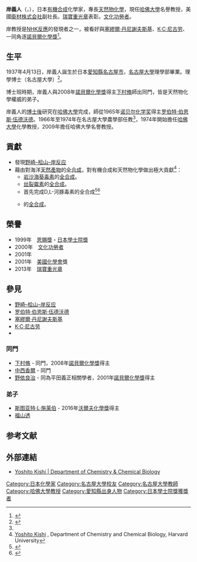 {{Infobox scientist
| name              = 岸義人<br><small>岸 義人（きし よしと）</small>
| image             = Yoshito_Kishi_2002_2003.jpg <!-- only free-content images are allowed for depicting living people - see [[Wikipedia:合理使用|Wikipedia:合理使用]] -->
| image_size        = 
| alt               = 
| caption           = 
| birth_date        = {{Birth date and age|1937|04|13|mf=y}}
| birth_place       = [[大日本帝国|大日本帝国]][[愛知縣|愛知縣]][[名古屋市|名古屋市]]
| death_date        = 
| death_place       = 
| residence         = [[日本|日本]]愛知縣名古屋市<br>[[美國|美國]][[麻薩諸塞州|麻薩諸塞州]][[剑桥_(马萨诸塞州)|劍橋市]]
| citizenship       = 
| nationality       = {{JPN}}
| fields            = [[化學|化學]]
| workplaces        = [[名古屋大學|名古屋大學]]<br>[[哈佛大學|哈佛大學]]
| alma_mater        = [[名古屋大學|名古屋大學]]
| doctoral_advisor  = {{link-ja|平田義正|平田義正}}
| academic_advisors = [[File:Nobel_prize_medal.svg|20px]][[罗伯特·伯恩斯·伍德沃德|罗伯特·伯恩斯·伍德沃德]]
| doctoral_students = [[福山透|福山透]]<br>[[斯图亚特·L·施莱伯|斯图亚特·L·施莱伯]]
| notable_students  = 
| known_for         = 發現[[野崎–桧山–岸反应|野崎–桧山–岸反应]]
| author_abbrev_bot = 
| author_abbrev_zoo = 
| influences        = 
| influenced        = 
| awards            = [[恩賜獎_(日本學士院)|恩賜獎]]・[[日本學士院獎|日本學士院獎]] (1999)<br>[[文化功勞者|文化功勞者]] (2000)<br>[[美國化學會|美國化學會]]獎 (2001)<br>[[瑞寶章|瑞寶重光章]] (2013)
| signature_alt     = 
| footnotes         = 
| spouse            = 
}}
{{Japanese|japanese=岸 義人|kana=きし よしと|romaji=Kishi Yoshito}}

'''岸義人'''（{{jpn|j=岸 義人|hg=きし よしと|rm=Kishi Yoshito|f=}}，{{bd|1937年|4月13日}}），日本[[有機合成|有機合成]]化學家，專長[[天然產物|天然物化學]]，現任[[哈佛大學|哈佛大學]]名譽教授，美國[[衛材株式会社|衛材株式会社]]副社長。[[瑞寶章|瑞寶重光章]]表彰。[[文化功勞者|文化功勞者]]。

岸教授是[[野崎–桧山–岸反应|NHK反應]]的發現者之一，被看好與[[塞繆爾·丹尼謝夫斯基|塞繆爾·丹尼謝夫斯基]]、[[K·C·尼古劳|K·C·尼古劳]]、{{tsl|en|Steven V. Ley||Steven V. Ley}}一同角逐[[諾貝爾化學獎|諾貝爾化學獎]]<ref>{{Cite web |url=http://www.chem-station.com/blog/2007/09/20073.html |title=2007年度ノーベル化学賞を予想！(3) - 化学者のつぶやき -Chem-Station- |access-date=2014-07-01 |archive-date=2020-11-28 |archive-url=https://web.archive.org/web/20201128233143/https://www.chem-station.com/blog/2007/09/20073.html |dead-url=no }}</ref>。

== 生平 ==
1937年4月13日，岸義人誕生於日本[[愛知縣|愛知縣]][[名古屋市|名古屋市]]，[[名古屋大學|名古屋大學]]理學部畢業。理學博士（名古屋大學）<ref name=ACR>{{cite journal | last1 = Kishi | first1 = Yoshito | last2 = Rando | first2 = Robert R. | title = Structural Basis of Protein Kinase C Activation by Tumor Promoters | journal = Accounts of Chemical Research | volume = 31 | pages = 163 | year = 1998 | doi = 10.1021/ar9600751 | issue = 4}}</ref>。

博士班時期，岸義人與2008年[[諾貝爾化學獎|諾貝爾化學獎]]得主[[下村脩|下村脩]]師出同門，皆是天然物化學權威{{link-ja|平田義正|平田義正}}的弟子。

岸義人的[[博士後|博士後]]研究在[[哈佛大學|哈佛大學]]完成，師從1965年[[诺贝尔化学奖|诺贝尔化学奖]]得主[[罗伯特·伯恩斯·伍德沃德|罗伯特·伯恩斯·伍德沃德]]。1966年至1974年在名古屋大學農學部任教<ref name=ACR/>，1974年開始擔任[[哈佛大學|哈佛大學]]化學教授，2009年擔任哈佛大學名譽教授。

== 貢獻 ==
*發現[[野崎–桧山–岸反应|野崎–桧山–岸反应]]
*藉由對海洋[[天然產物|天然產物]]的[[全合成|全合成]]，對有機合成和天然物化學做出極大貢獻<ref>[http://www.chem.harvard.edu/research/faculty/yoshito_kishi.php Yoshito Kishi] {{webarchive|url=https://web.archive.org/web/20101018045129/http://www.chem.harvard.edu/research/faculty/yoshito_kishi.php |date=2010-10-18 }}, Department of Chemistry and Chemical Biology, Harvard University</ref>：
**[[岩沙海葵毒素|岩沙海葵毒素]]的[[全合成|全合成]]。
**[[丝裂霉素|丝裂霉素]]的[[全合成|全合成]]。
**首先完成D,L-河豚毒素的全合成<ref name="Kishi_1972a">{{cite journal | author =  Aratani M, Fukuyama T, Nakatsubo F, Goto T, Inoue S, Tanino H, Sugiura S, Kakoi H | title = Synthetic studies on tetrodotoxin and related compounds. III. Stereospecific synthesis of an equivalent of acetylated tetrodamine | journal = J. Am. Chem. Soc. | volume = 94 | issue = 26 | pages = 9217-9219 | year = 1972 | pmid = | doi = 10.1021/ja00781a038 | issn = }}</ref><ref name="Kishi_1972b">{{cite journal | author = Kishi Y, Fukuyama T, Aratani M, Nakatsubo F, Goto T, Inoue S, Tanino H, Sugiura S, Kakoi H | title = Synthetic studies on tetrodotoxin and related compounds. IV. Stereospecific total syntheses of DL-tetrodotoxin | journal = J. Am. Chem. Soc. | volume = 94 | issue = 26 | pages = 9219-9221 | year = 1972 | pmid = | doi = 10.1021/ja00781a039 | issn = }}</ref>
**{{link-en|軟海綿素B|Halichondrin B}}的[[全合成|全合成]]。

== 榮譽 ==
*1999年　[[恩賜獎_(日本學士院)|恩賜獎]]・[[日本學士院獎|日本學士院獎]]
*2000年　[[文化功勞者|文化功勞者]]
*2001年　{{link-en|四面體獎|Tetrahedron Prize}}
*2001年　[[美國化學會|美國化學會]]獎
*2013年　[[瑞寶章|瑞寶重光章]]

== 參見 ==
* [[野崎–桧山–岸反应|野崎–桧山–岸反应]]
* [[罗伯特·伯恩斯·伍德沃德|罗伯特·伯恩斯·伍德沃德]]
* [[塞繆爾·丹尼謝夫斯基|塞繆爾·丹尼謝夫斯基]]
* [[K·C·尼古劳|K·C·尼古劳]]
* {{le|Steven V. Ley}}
=== 同門 ===
* [[下村脩|下村脩]] - 同門，2008年[[諾貝爾化學獎|諾貝爾化學獎]]得主
* [[中西香爾|中西香爾]] - 同門
* [[野依良治|野依良治]] - 同為平田義正相關學者，2001年[[諾貝爾化學獎|諾貝爾化學獎]]得主
=== 弟子 ===
* [[斯图亚特·L·施莱伯|斯图亚特·L·施莱伯]] - 2016年[[沃爾夫化學獎|沃爾夫化學獎]]得主
* [[福山透|福山透]]

== 参考文献 ==
{{Reflist}}

== 外部連結 ==
*[http://chemistry.harvard.edu/people/yoshito-kishi Yoshito Kishi | Department of Chemistry & Chemical Biology] {{Wayback|url=http://chemistry.harvard.edu/people/yoshito-kishi |date=20210115230925 }}

{{DEFAULTSORT:Kishi}}
[[Category:日本化學家|Category:日本化學家]]
[[Category:名古屋大學校友|Category:名古屋大學校友]]
[[Category:名古屋大學教師|Category:名古屋大學教師]]
[[Category:哈佛大學教授|Category:哈佛大學教授]]
[[Category:愛知縣出身人物|Category:愛知縣出身人物]]
[[Category:日本學士院獎獲獎者|Category:日本學士院獎獲獎者]]
